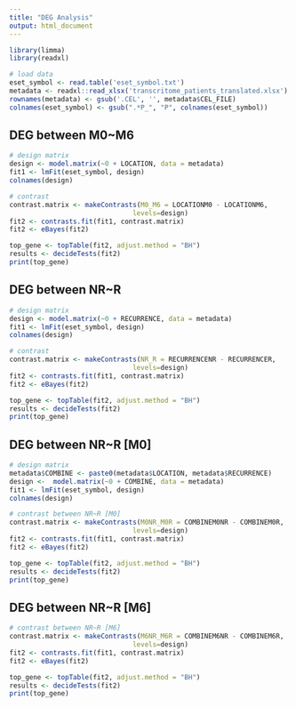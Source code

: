 ```yaml
---
title: "DEG Analysis"
output: html_document
---
```


```r
library(limma)
library(readxl)
```

```r
# load data
eset_symbol <- read.table('eset_symbol.txt')
metadata <- readxl::read_xlsx('transcritome_patients_translated.xlsx')
rownames(metadata) <- gsub('.CEL', '', metadata$CEL_FILE)
colnames(eset_symbol) <- gsub(".*P_", "P", colnames(eset_symbol))
```
## DEG between M0~M6
```r
# design matrix
design <- model.matrix(~0 + LOCATION, data = metadata)
fit1 <- lmFit(eset_symbol, design)
colnames(design)

# contrast
contrast.matrix <- makeContrasts(M0_M6 = LOCATIONM0 - LOCATIONM6,
                               levels=design)
fit2 <- contrasts.fit(fit1, contrast.matrix)
fit2 <- eBayes(fit2)

top_gene <- topTable(fit2, adjust.method = "BH")
results <- decideTests(fit2)
print(top_gene)
```
## DEG between NR~R
```r
# design matrix
design <- model.matrix(~0 + RECURRENCE, data = metadata)
fit1 <- lmFit(eset_symbol, design)
colnames(design)

# contrast
contrast.matrix <- makeContrasts(NR_R = RECURRENCENR - RECURRENCER,
                               levels=design)
fit2 <- contrasts.fit(fit1, contrast.matrix)
fit2 <- eBayes(fit2)

top_gene <- topTable(fit2, adjust.method = "BH")
results <- decideTests(fit2)
print(top_gene)
```
## DEG between NR~R [M0]
```r
# design matrix
metadata$COMBINE <- paste0(metadata$LOCATION, metadata$RECURRENCE)
design <-  model.matrix(~0 + COMBINE, data = metadata)
fit1 <- lmFit(eset_symbol, design)
colnames(design)

# contrast between NR~R [M0]
contrast.matrix <- makeContrasts(M0NR_M0R = COMBINEM0NR - COMBINEM0R,
                               levels=design)
fit2 <- contrasts.fit(fit1, contrast.matrix)
fit2 <- eBayes(fit2)

top_gene <- topTable(fit2, adjust.method = "BH")
results <- decideTests(fit2)
print(top_gene)
```

## DEG between NR~R [M6]
```r
# contrast between NR~R [M6]
contrast.matrix <- makeContrasts(M6NR_M6R = COMBINEM6NR - COMBINEM6R,
                               levels=design)
fit2 <- contrasts.fit(fit1, contrast.matrix)
fit2 <- eBayes(fit2)

top_gene <- topTable(fit2, adjust.method = "BH")
results <- decideTests(fit2)
print(top_gene)
```